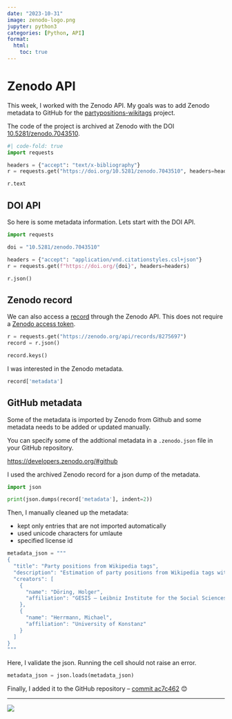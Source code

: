 ```yaml
---
date: "2023-10-31"
image: zenodo-logo.png
jupyter: python3
categories: [Python, API]
format:
  html:
    toc: true
---
```


# Zenodo API

This week, I worked with the Zenodo API. My goals was to add Zenodo metadata to GitHub for the [partypositions-wikitags](https://github.com/hdigital/partypositions-wikitags) project.

The code of the project is archived at Zenodo with the DOI [10.5281/zenodo.7043510](https://zenodo.org/doi/10.5281/zenodo.7043510).

```python
#| code-fold: true
import requests

headers = {"accept": "text/x-bibliography"}
r = requests.get("https://doi.org/10.5281/zenodo.7043510", headers=headers)

r.text
```

## DOI API

So here is some metadata information. Lets start with the DOI API.
```python
import requests

doi = "10.5281/zenodo.7043510"

headers = {"accept": "application/vnd.citationstyles.csl+json"}
r = requests.get(f"https://doi.org/{doi}", headers=headers)

r.json()
```

## Zenodo record

We can also access a [record](https://developers.zenodo.org/#retrieve37) through the Zenodo API. This does not require a [Zenodo access token](https://developers.zenodo.org/#authentication).

```python
r = requests.get("https://zenodo.org/api/records/8275697")
record = r.json()

record.keys()
```

I was interested in the Zenodo metadata.

```python
record['metadata']
```

## GitHub metadata

Some of the metadata is imported by Zenodo from Github and some metadata needs to be added or updated manually.

You can specify some of the addtional metadata in a `.zenodo.json` file in your GitHub repository.

<https://developers.zenodo.org/#github>

I used the archived Zenodo record for a json dump of the metadata.

```python
import json

print(json.dumps(record['metadata'], indent=2))
```

Then, I manually cleaned up the metadata:

- kept only entries that are not imported automatically
- used unicode characters for umlaute
- specified license id

```python
metadata_json = """
{
  "title": "Party positions from Wikipedia tags",
  "description": "Estimation of party positions from Wikipedia tags with Stan",
  "creators": [
    {
      "name": "Döring, Holger",
      "affiliation": "GESIS – Leibniz Institute for the Social Sciences"
    },
    {
      "name": "Herrmann, Michael",
      "affiliation": "University of Konstanz"
    }
  ]
}
"""
```

Here, I validate the json. Running the cell should not raise an error.

```python
metadata_json = json.loads(metadata_json)
```

Finally, I added it to the GitHub repository – [commit ac7c462](https://github.com/hdigital/partypositions-wikitags/commit/ac7c4626267f9bf12015db57138d50c119982396) 😊

---

![](zenodo-logo.png)
